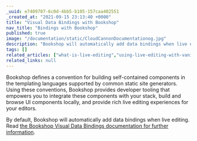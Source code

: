 ```yaml
---
_uuid: e7409707-6c0d-4bb5-b105-157caa402551
_created_at: "2021-09-15 23:13:40 +0000"
title: "Visual Data Bindings with Bookshop"
nav_title: "Bindings with Bookshop"
published: true
image: "/documentation/static/CloudCannonDocumentationog.jpg"
description: "Bookshop will automatically add data bindings when live editing in CloudCannon"
tags: []
related_articles: ["what-is-live-editing","using-live-editing-with-vanilla-js","preventing-the-global-cloudcannon-live-editing-object"]
related_links: null
---
```


Bookshop defines a convention for building self-contained components in the templating languages supported by common static site generators. Using these conventions, Bookshop provides developer tooling that empowers you to integrate these components with your stack, build and browse UI components locally, and provide rich live editing experiences for your editors.

By default, Bookshop will automatically add data bindings when live editing. Read [the Bookshop Visual Data Bindings documentation for further information](https://github.com/CloudCannon/bookshop/blob/main/guides/visual-data-bindings.adoc).
